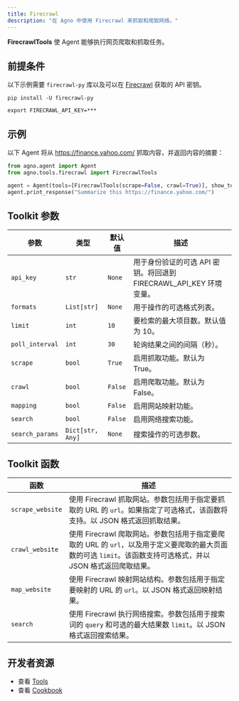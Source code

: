 ```yaml
---
title: Firecrawl
description: "在 Agno 中使用 Firecrawl 来抓取和爬取网络。"
---
```


**FirecrawlTools** 使 Agent 能够执行网页爬取和抓取任务。

## 前提条件

以下示例需要 `firecrawl-py` 库以及可以在 [Firecrawl](https://firecrawl.dev) 获取的 API 密钥。

```shell
pip install -U firecrawl-py
```

```shell
export FIRECRAWL_API_KEY=***
```

## 示例

以下 Agent 将从 https://finance.yahoo.com/ 抓取内容，并返回内容的摘要：

```python cookbook/tools/firecrawl_tools.py
from agno.agent import Agent
from agno.tools.firecrawl import FirecrawlTools

agent = Agent(tools=[FirecrawlTools(scrape=False, crawl=True)], show_tool_calls=True, markdown=True)
agent.print_response("Summarize this https://finance.yahoo.com/")
```

## Toolkit 参数

| 参数 | 类型 | 默认值 | 描述 |
| --------- | ----------- | ------- | ------------------------------------------------------------- |
| `api_key` | `str` | `None` | 用于身份验证的可选 API 密钥。将回退到 FIRECRAWL_API_KEY 环境变量。 |
| `formats` | `List[str]` | `None` | 用于操作的可选格式列表。 |
| `limit` | `int` | `10` | 要检索的最大项目数。默认值为 10。 |
| `poll_interval` | `int` | `30` | 轮询结果之间的间隔（秒）。 |
| `scrape` | `bool` | `True` | 启用抓取功能。默认为 True。 |
| `crawl` | `bool` | `False` | 启用爬取功能。默认为 False。 |
| `mapping` | `bool` | `False` | 启用网站映射功能。 |
| `search` | `bool` | `False` | 启用网络搜索功能。 |
| `search_params` | `Dict[str, Any]` | `None` | 搜索操作的可选参数。 |

## Toolkit 函数

| 函数 | 描述 |
| ---- | ---- |
| `scrape_website` | 使用 Firecrawl 抓取网站。参数包括用于指定要抓取的 URL 的 `url`。如果指定了可选格式，该函数将支持。以 JSON 格式返回抓取结果。 |
| `crawl_website` | 使用 Firecrawl 爬取网站。参数包括用于指定要爬取的 URL 的 `url`，以及用于定义要爬取的最大页面数的可选 `limit`。该函数支持可选格式，并以 JSON 格式返回爬取结果。 |
| `map_website` | 使用 Firecrawl 映射网站结构。参数包括用于指定要映射的 URL 的 `url`。以 JSON 格式返回映射结果。 |
| `search` | 使用 Firecrawl 执行网络搜索。参数包括用于搜索词的 `query` 和可选的最大结果数 `limit`。以 JSON 格式返回搜索结果。 |

## 开发者资源

- 查看 [Tools](https://github.com/agno-agi/agno/blob/main/libs/agno/agno/tools/firecrawl.py)
- 查看 [Cookbook](https://github.com/agno-agi/agno/blob/main/cookbook/tools/firecrawl_tools.py)
